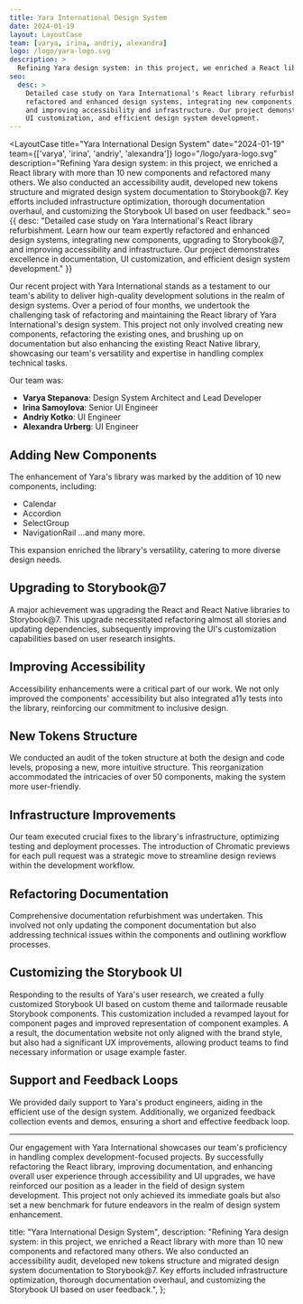 ```yaml
---
title: Yara International Design System
date: 2024-01-19
layout: LayoutCase
team: [varya, irina, andriy, alexandra]
logo: /logo/yara-logo.svg
description: >
  Refining Yara design system: in this project, we enriched a React library with more than 10 new components and refactored many others. We also conducted an accessibility audit, developed new tokens structure and migrated design system documentation to Storybook@7. Key efforts included infrastructure optimization, thorough documentation overhaul, and customizing the Storybook UI based on user feedback.
seo:
  desc: >
    Detailed case study on Yara International's React library refurbishment. Learn how our team expertly
    refactored and enhanced design systems, integrating new components, upgrading to Storybook@7,
    and improving accessibility and infrastructure. Our project demonstrates excellence in documentation,
    UI customization, and efficient design system development.
---
```



<LayoutCase
  title="Yara International Design System"
  date="2024-01-19"
  team={['varya', 'irina', 'andriy', 'alexandra']}
  logo="/logo/yara-logo.svg"
  description="Refining Yara design system: in this project, we enriched a React library with more than 10 new components and refactored many others. We also conducted an accessibility audit, developed new tokens structure and migrated design system documentation to Storybook@7. Key efforts included infrastructure optimization, thorough documentation overhaul, and customizing the Storybook UI based on user feedback."
  seo={{
    desc: "Detailed case study on Yara International's React library refurbishment. Learn how our team expertly refactored and enhanced design systems, integrating new components, upgrading to Storybook@7, and improving accessibility and infrastructure. Our project demonstrates excellence in documentation, UI customization, and efficient design system development."
  }}
>

Our recent project with Yara International stands as a testament to our team's ability to deliver
high-quality development solutions in the realm of design systems. Over a period of four months,
we undertook the challenging task of refactoring and maintaining the React library of Yara International's
design system. This project not only involved creating new components, refactoring the existing ones, and
brushing up on documentation but also enhancing the existing React Native library, showcasing our
team's versatility and expertise in handling complex technical tasks.

Our team was:

- **Varya Stepanova**: Design System Architect and Lead Developer
- **Irina Samoylova**: Senior UI Engineer
- **Andriy Kotko**: UI Engineer
- **Alexandra Urberg**: UI Engineer

## Adding New Components

The enhancement of Yara's library was marked by the addition of 10 new components, including:

- Calendar
- Accordion
- SelectGroup
- NavigationRail
  ...and many more.

This expansion enriched the library's versatility, catering to more diverse design needs.

## Upgrading to Storybook@7

A major achievement was upgrading the React and React Native libraries to Storybook@7. This upgrade necessitated refactoring almost all stories and updating dependencies, subsequently improving the UI's customization capabilities based on user research insights.

## Improving Accessibility

Accessibility enhancements were a critical part of our work. We not only improved the components' accessibility but also integrated a11y tests into the library, reinforcing our commitment to inclusive design.

## New Tokens Structure

We conducted an audit of the token structure at both the design and code levels, proposing a new, more intuitive structure. This reorganization accommodated the intricacies of over 50 components, making the system more user-friendly.

## Infrastructure Improvements

Our team executed crucial fixes to the library's infrastructure, optimizing testing and deployment processes. The introduction of Chromatic previews for each pull request was a strategic move to streamline design reviews within the development workflow.

## Refactoring Documentation

Comprehensive documentation refurbishment was undertaken. This involved not only updating the component documentation but also addressing technical issues within the components and outlining workflow processes.

## Customizing the Storybook UI

Responding to the results of Yara's user research, we created a fully customized Storybook UI based on custom theme and tailormade reusable Storybook components. This customization included a revamped layout for component pages and improved representation of component examples.
A a result, the documentation website not only aligned with the brand style, but also had a significant UX improvements, allowing product teams to find necessary information or usage example faster.

## Support and Feedback Loops

We provided daily support to Yara's product engineers, aiding in the efficient use of the design system. Additionally, we organized feedback collection events and demos, ensuring a short and effective feedback loop.

---

Our engagement with Yara International showcases our team's proficiency in handling complex development-focused projects. By successfully refactoring the React library, improving documentation, and enhancing overall user experience through accessibility and UI upgrades, we have reinforced our position as a leader in the field of design system development. This project not only achieved its immediate goals but also set a new benchmark for future endeavors in the realm of design system enhancement.

</LayoutCase>

  title: "Yara International Design System",
  description:
    "Refining Yara design system: in this project, we enriched a React library with more than 10 new components and refactored many others. We also conducted an accessibility audit, developed new tokens structure and migrated design system documentation to Storybook@7. Key efforts included infrastructure optimization, thorough documentation overhaul, and customizing the Storybook UI based on user feedback.",
};
